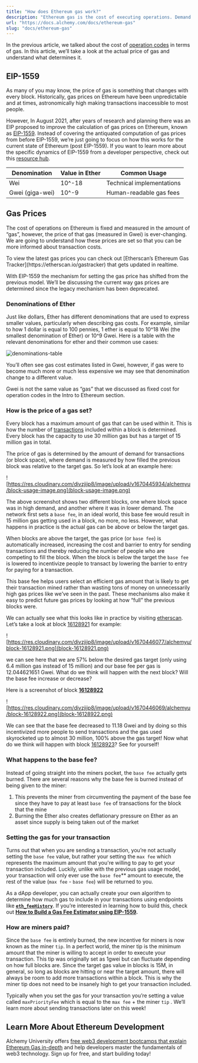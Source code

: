 ```yaml
---
title: "How does Ethereum gas work?"
description: "Ethereum gas is the cost of executing operations. Demand determines the price, with a base fee to incentivize transactions. The fee is burned, and miners receive tips."
url: "https://docs.alchemy.com/docs/ethereum-gas"
slug: "docs/ethereum-gas"
---
```


In the previous article, we talked about the cost of [operation codes](/docs/what-is-ethereum) in terms of gas. In this article, we’ll take a look at the actual price of gas and understand what determines it.

## EIP-1559

As many of you may know, the price of gas is something that changes with every block. Historically, gas prices on Ethereum have been unpredictable and at times, astronomically high making transactions inaccessible to most people.

However, In August 2021, after years of research and planning there was an EIP proposed to improve the calculation of gas prices on Ethereum, known as [EIP-1559](https://github.com/ethereum/EIPs/blob/master/EIPS/eip-1559.md). Instead of covering the antiquated computation of gas prices from before EIP-1559, we’re just going to focus on how this works for the current state of Ethereum (post EIP-1559). If you want to learn more about the specific dynamics of EIP-1559 from a developer perspective, check out this [resource hub](/docs/eip-1559).

| Denomination    | Value in Ether | Common Usage              |
| --------------- | -------------- | ------------------------- |
| Wei             | 10^-18         | Technical implementations |
| Gwei (giga-wei) | 10^-9          | Human-readable gas fees   |

## Gas Prices

The cost of operations on Ethereum is fixed and measured in the amount of “gas”, however, the price of that gas (measured in Gwei) is ever-changing. We are going to understand how these prices are set so that you can be more informed about transaction costs.

<Info>
  To view the latest gas prices you can check out [Etherscan’s Ethereum Gas Tracker](https://etherscan.io/gastracker) that gets updated in realtime.
</Info>

With EIP-1559 the mechanism for setting the gas price has shifted from the previous model. We’ll be discussing the current way gas prices are determined since the legacy mechanism has been deprecated.

### Denominations of Ether

Just like dollars, Ether has different denominations that are used to express smaller values, particularly when describing gas costs. For example, similar to how 1 dollar is equal to 100 pennies, 1 ether is equal to 10^18 Wei (the smallest denomination of Ether) or 10^9 Gwei. Here is a table with the relevant denominations for ether and their common use cases:

![denominations-table](Screen_Shot_2022-12-12_at_2.12.01_PM.png)

You’ll often see gas cost estimates listed in Gwei, however, if gas were to become much more or much less expensive we may see that denomination change to a different value.

<Check>
  Gwei is not the same value as “gas” that we discussed as fixed cost for operation codes in the Intro to Ethereum section.
</Check>

### How is the price of a gas set?

Every block has a maximum amount of gas that can be used within it. This is how the number of [transactions](/docs/utxo-vs-account-model) included within a block is determined. Every block has the capacity to use 30 million gas but has a target of 15 million gas in total.

The price of gas is determined by the amount of demand for transactions (or block space), where demand is measured by how filled the previous block was relative to the target gas. So let’s look at an example here:

![https://res.cloudinary.com/divzjiip8/image/upload/v1670445934/alchemyu/block-usage-image.png](block-usage-image.png)

The above screenshot shows two different blocks, one where block space was in high demand, and another where it was in lower demand. The network first sets a `base fee`, in an ideal world, this base fee would result in 15 million gas getting used in a block, no more, no less. However, what happens in practice is the actual gas can be above or below the target gas.

When blocks are above the target, the gas price (or `base fee`) is automatically increased, increasing the cost and barrier to entry for sending transactions and thereby reducing the number of people who are competing to fill the block. When the block is below the target the `base fee` is lowered to incentivize people to transact by lowering the barrier to entry for paying for a transaction.

This base fee helps users select an efficient gas amount that is likely to get their transaction mined rather than wasting tons of money on unnecessarily high gas prices like we’ve seen in the past. These mechanisms also make it easy to predict future gas prices by looking at how “full” the previous blocks were.

We can actually see what this looks like in practice by visiting [etherscan](https://etherscan.io/). Let’s take a look at block [16128921](https://etherscan.io/block/16128921) for example:

![https://res.cloudinary.com/divzjiip8/image/upload/v1670446077/alchemyu/block-16128921.png](block-16128921.png)

we can see here that we are 57% below the desired gas target (only using 6.4 million gas instead of 15 million) and our base fee per gas is 12.044621651 Gwei. What do we think will happen with the next block? Will the base fee increase or decrease?

Here is a screenshot of block **[16128922](https://etherscan.io/block/16128922)**

![https://res.cloudinary.com/divzjiip8/image/upload/v1670446069/alchemyu/block-16128922.png](block-16128922.png)

We can see that the base fee decreased to 11.18 Gwei and by doing so this incentivized more people to send transactions and the gas used skyrocketed up to almost 30 million, 100% above the gas target! Now what do we think will happen with block [16128923](https://etherscan.io/block/16128923)? See for yourself!

### What happens to the base fee?

Instead of going straight into the miners pocket, the `base fee` actually gets burned. There are several reasons why the base fee is burned instead of being given to the miner:

1. This prevents the miner from circumventing the payment of the base fee since they have to pay at least `base fee` of transactions for the block that the mine
2. Burning the Ether also creates deflationary pressure on Ether as an asset since supply is being taken out of the market

### Setting the gas for your transaction

Turns out that when you are sending a transaction, you’re not actually setting the `base fee` value, but rather your setting the `max fee` which represents the maximum amount that you're willing to pay to get your transaction included. Luckily, unlike with the previous gas usage model, your transaction will only ever use the `base fee`\*\* amount to execute, the rest of the value (`max fee` - `base fee`) will be returned to you.

As a dApp developer, you can actually create your own algorithm to determine how much gas to include in your transactions using endpoints like **[`eth_feeHistory`](/reference/eth-feehistory)**. If you’re interested in learning how to build this, check out **[How to Build a Gas Fee Estimator using EIP-1559](/docs/how-to-build-a-gas-fee-estimator-using-eip-1559).**

### How are miners paid?

Since the `base fee` is entirely burned, the new incentive for miners is now known as the miner `tip`. In a perfect world, the miner tip is the minimum amount that the miner is willing to accept in order to execute your transaction. This tip was originally set as 1gwei but can fluctuate depending on how full blocks are. Since the target gas value in blocks is 15M, in general, so long as blocks are hitting or near the target amount, there will always be room to add more transactions within a block. This is why the miner tip does not need to be insanely high to get your transaction included.

Typically when you set the gas for your transaction you’re setting a value called `maxPriorityFee` which is equal to the `max fee` + the miner `tip` . We’ll learn more about sending transactions later on this week!

## Learn More About Ethereum Development

Alchemy University offers [free web3 development bootcamps that explain Ethereum Gas in-depth](https://university.alchemy.com/ethereum) and help developers master the fundamentals of web3 technology. Sign up for free, and start building today!
